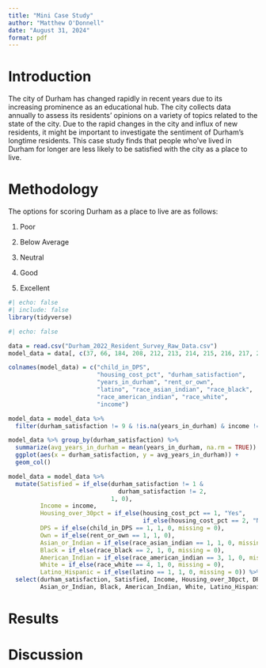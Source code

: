 ```yaml
---
title: "Mini Case Study"
author: "Matthew O'Donnell"
date: "August 31, 2024"
format: pdf
---
```


# Introduction

The city of Durham has changed rapidly in recent years due to its increasing prominence as an educational hub. The city collects data annually to assess its residents' opinions on a variety of topics related to the state of the city. Due to the rapid changes in the city and influx of new residents, it might be important to investigate the sentiment of Durham's longtime residents. This case study finds that people who've lived in Durham for longer are less likely to be satisfied with the city as a place to live.

# Methodology

The options for scoring Durham as a place to live are as follows:

1.  Poor

2.  Below Average

3.  Neutral

4.  Good

5.  Excellent

```r
#| echo: false 
#| include: false
library(tidyverse)
```


```r
#| echo: false 

data = read.csv("Durham_2022_Resident_Survey_Raw_Data.csv")
model_data = data[, c(37, 66, 184, 208, 212, 213, 214, 215, 216, 217, 221)]

colnames(model_data) = c("child_in_DPS", 
                         "housing_cost_pct", "durham_satisfaction", 
                         "years_in_durham", "rent_or_own",
                         "latino", "race_asian_indian", "race_black", 
                         "race_american_indian", "race_white", 
                         "income")

model_data = model_data %>% 
  filter(durham_satisfaction != 9 & !is.na(years_in_durham) & income != 9)

model_data %>% group_by(durham_satisfaction) %>% 
  summarize(avg_years_in_durham = mean(years_in_durham, na.rm = TRUE)) %>% 
  ggplot(aes(x = durham_satisfaction, y = avg_years_in_durham)) + 
  geom_col()

model_data = model_data %>% 
  mutate(Satisfied = if_else(durham_satisfaction != 1 &  
                               durham_satisfaction != 2, 
                             1, 0),
         Income = income,
         Housing_over_30pct = if_else(housing_cost_pct == 1, "Yes", 
                                      if_else(housing_cost_pct == 2, "No", "No Response")),
         DPS = if_else(child_in_DPS == 1, 1, 0, missing = 0),
         Own = if_else(rent_or_own == 1, 1, 0),
         Asian_or_Indian = if_else(race_asian_indian == 1, 1, 0, missing = 0),
         Black = if_else(race_black == 2, 1, 0, missing = 0),
         American_Indian = if_else(race_american_indian == 3, 1, 0, missing = 0),
         White = if_else(race_white == 4, 1, 0, missing = 0),
         Latino_Hispanic = if_else(latino == 1, 1, 0, missing = 0)) %>% 
  select(durham_satisfaction, Satisfied, Income, Housing_over_30pct, DPS, Own,
         Asian_or_Indian, Black, American_Indian, White, Latino_Hispanic)
```



# Results

# Discussion
